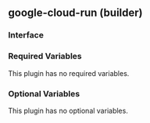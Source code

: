 ## google-cloud-run (builder)

### Interface

### Required Variables

This plugin has no required variables.

### Optional Variables

This plugin has no optional variables.
